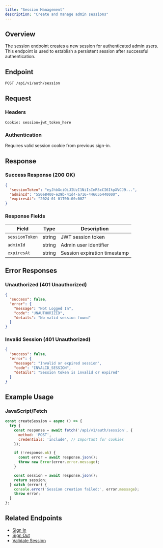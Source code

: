 ```yaml
---
title: "Session Management"
description: "Create and manage admin sessions"
---
```


## Overview

The session endpoint creates a new session for authenticated admin users. This endpoint is used to establish a persistent session after successful authentication.

## Endpoint

```
POST /api/v1/auth/session
```

## Request

### Headers
```http
Cookie: session=jwt_token_here
```

### Authentication
Requires valid session cookie from previous sign-in.

## Response

### Success Response (200 OK)

```json
{
  "sessionToken": "eyJhbGciOiJIUzI1NiIsInR5cCI6IkpXVCJ9...",
  "adminId": "550e8400-e29b-41d4-a716-446655440000",
  "expiresAt": "2024-01-01T00:00:00Z"
}
```

### Response Fields

| Field | Type | Description |
|-------|------|-------------|
| `sessionToken` | string | JWT session token |
| `adminId` | string | Admin user identifier |
| `expiresAt` | string | Session expiration timestamp |

## Error Responses

### Unauthorized (401 Unauthorized)

```json
{
  "success": false,
  "error": {
    "message": "Not Logged In",
    "code": "UNAUTHORIZED",
    "details": "No valid session found"
  }
}
```

### Invalid Session (401 Unauthorized)

```json
{
  "success": false,
  "error": {
    "message": "Invalid or expired session",
    "code": "INVALID_SESSION",
    "details": "Session token is invalid or expired"
  }
}
```

## Example Usage

### JavaScript/Fetch

```javascript
const createSession = async () => {
  try {
    const response = await fetch('/api/v1/auth/session', {
      method: 'POST',
      credentials: 'include', // Important for cookies
    });

    if (!response.ok) {
      const error = await response.json();
      throw new Error(error.error.message);
    }

    const session = await response.json();
    return session;
  } catch (error) {
    console.error('Session creation failed:', error.message);
    throw error;
  }
};
```

## Related Endpoints

- [Sign In](/v1/primary-backend/auth/signin)
- [Sign Out](/v1/primary-backend/auth/signout)
- [Validate Session](/v1/primary-backend/auth/validate-session)
